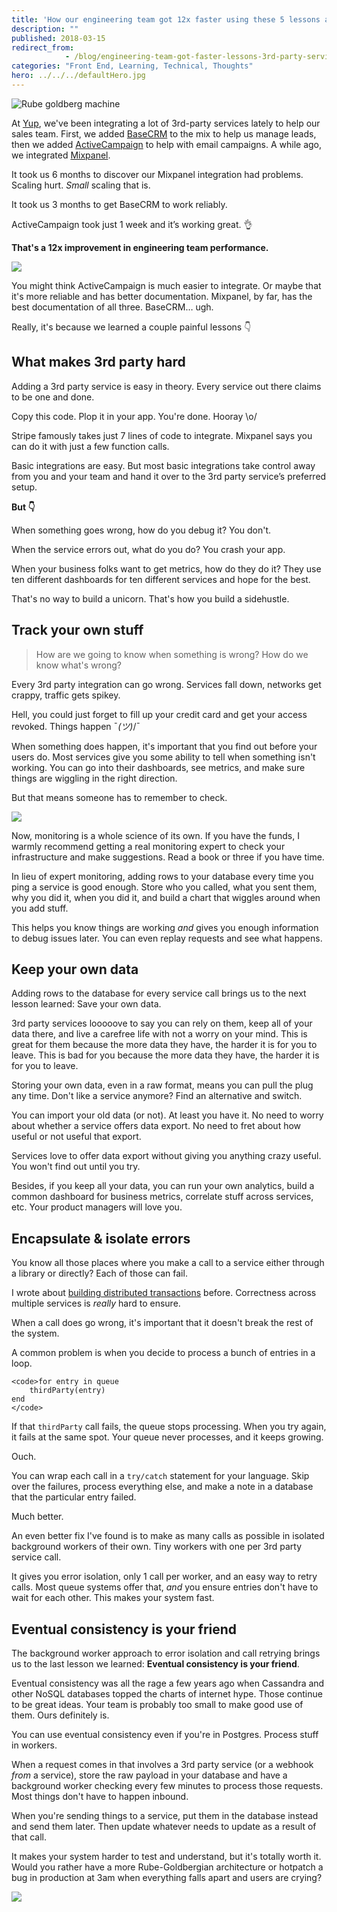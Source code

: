 ```yaml
---
title: 'How our engineering team got 12x faster using these 5 lessons about integrating 3rd-party services'
description: ""
published: 2018-03-15
redirect_from: 
            - /blog/engineering-team-got-faster-lessons-3rd-party-services/swizec/8283
categories: "Front End, Learning, Technical, Thoughts"
hero: ../../../defaultHero.jpg
---
```

![Rube goldberg machine](./img/media-mYqaRkXyoGbcY-giphy.gif)

At [Yup](https://www.yup.com), we&#x27;ve been integrating a lot of 3rd-party services lately to help our sales team. First, we added [BaseCRM](https://getbase.com/) to the mix to help us manage leads, then we added [ActiveCampaign](https://www.activecampaign.com/) to help with email campaigns. A while ago, we integrated [Mixpanel](https://mixpanel.com/).

It took us 6 months to discover our Mixpanel integration had problems. Scaling hurt. _Small_ scaling that is.

It took us 3 months to get BaseCRM to work reliably.

ActiveCampaign took just 1 week and it’s working great. 👌

**That&#x27;s a 12x improvement in engineering team performance.**

![](./img/media-CDJo4EgHwbaPS-giphy.gif)

You might think ActiveCampaign is much easier to integrate. Or maybe that it&#x27;s more reliable and has better documentation. Mixpanel, by far, has the best documentation of all three. BaseCRM… ugh.

Really, it&#x27;s because we learned a couple painful lessons 👇

## What makes 3rd party hard

Adding a 3rd party service is easy in theory. Every service out there claims to be one and done.

Copy this code. Plop it in your app. You&#x27;re done. Hooray \\o/

Stripe famously takes just 7 lines of code to integrate. Mixpanel says you can do it with just a few function calls.

Basic integrations are easy. But most basic integrations take control away from you and your team and hand it over to the 3rd party service’s preferred setup.

**But 👇**

When something goes wrong, how do you debug it? You don&#x27;t.

When the service errors out, what do you do? You crash your app.

When your business folks want to get metrics, how do they do it? They use ten different dashboards for ten different services and hope for the best.

That&#x27;s no way to build a unicorn. That&#x27;s how you build a sidehustle.

## Track your own stuff

> How are we going to know when something is wrong? How do we know what&#x27;s wrong?

Every 3rd party integration can go wrong. Services fall down, networks get crappy, traffic gets spikey.

Hell, you could just forget to fill up your credit card and get your access revoked. Things happen ¯*(ツ)*/¯

When something does happen, it&#x27;s important that you find out before your users do. Most services give you some ability to tell when something isn&#x27;t working. You can go into their dashboards, see metrics, and make sure things are wiggling in the right direction.

But that means someone has to remember to check.

![](./img/media-5fBH6zc5cLWMCWrISHK-giphy.gif)

Now, monitoring is a whole science of its own. If you have the funds, I warmly recommend getting a real monitoring expert to check your infrastructure and make suggestions. Read a book or three if you have time.

In lieu of expert monitoring, adding rows to your database every time you ping a service is good enough. Store who you called, what you sent them, why you did it, when you did it, and build a chart that wiggles around when you add stuff.

This helps you know things are working _and_ gives you enough information to debug issues later. You can even replay requests and see what happens.

## Keep your own data

Adding rows to the database for every service call brings us to the next lesson learned: Save your own data.

3rd party services looooove to say you can rely on them, keep all of your data there, and live a carefree life with not a worry on your mind. This is great for them because the more data they have, the harder it is for you to leave. This is bad for you because the more data they have, the harder it is for you to leave.

Storing your own data, even in a raw format, means you can pull the plug any time. Don&#x27;t like a service anymore? Find an alternative and switch.

You can import your old data (or not). At least you have it. No need to worry about whether a service offers data export. No need to fret about how useful or not useful that export.

Services love to offer data export without giving you anything crazy useful. You won&#x27;t find out until you try.

Besides, if you keep all your data, you can run your own analytics, build a common dashboard for business metrics, correlate stuff across services, etc. Your product managers will love you.

## Encapsulate &amp; isolate errors

You know all those places where you make a call to a service either through a library or directly? Each of those can fail.

I wrote about [building distributed transactions](https://swizec.com/blog/always-put-side-effects-last/swizec/8057) before. Correctness across multiple services is _really_ hard to ensure.

When a call does go wrong, it&#x27;s important that it doesn&#x27;t break the rest of the system.

A common problem is when you decide to process a bunch of entries in a loop.

```undefined
<code>for entry in queue
    thirdParty(entry)
end
</code>
```

If that `thirdParty` call fails, the queue stops processing. When you try again, it fails at the same spot. Your queue never processes, and it keeps growing.

Ouch.

You can wrap each call in a `try/catch` statement for your language. Skip over the failures, process everything else, and make a note in a database that the particular entry failed.

Much better.

An even better fix I&#x27;ve found is to make as many calls as possible in isolated background workers of their own. Tiny workers with one per 3rd party service call.

It gives you error isolation, only 1 call per worker, and an easy way to retry calls. Most queue systems offer that, _and_ you ensure entries don&#x27;t have to wait for each other. This makes your system fast.

## Eventual consistency is your friend

The background worker approach to error isolation and call retrying brings us to the last lesson we learned: **Eventual consistency is your friend**.

Eventual consistency was all the rage a few years ago when Cassandra and other NoSQL databases topped the charts of internet hype. Those continue to be great ideas. Your team is probably too small to make good use of them. Ours definitely is.

You can use eventual consistency even if you&#x27;re in Postgres. Process stuff in workers.

When a request comes in that involves a 3rd party service (or a webhook _from_ a service), store the raw payload in your database and have a background worker checking every few minutes to process those requests. Most things don&#x27;t have to happen inbound.

When you&#x27;re sending things to a service, put them in the database instead and send them later. Then update whatever needs to update as a result of that call.

It makes your system harder to test and understand, but it&#x27;s totally worth it. Would you rather have a more Rube-Goldbergian architecture or hotpatch a bug in production at 3am when everything falls apart and users are crying?

![](./img/media-TfItZ1HqJCTza-giphy.gif)
